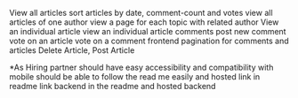View all articles
sort articles by date, comment-count and votes
view all articles of one author
view a page for each topic with related author 
View an individual article
view an individual article comments 
post new comment
vote on an article
vote on a comment
frontend pagination for comments and articles
Delete Article, Post Article

*As Hiring partner
should have easy accessibility and compatibility with mobile 
should be able to follow the read me easily and hosted link in readme
link backend in the readme and hosted backend


